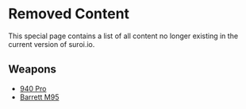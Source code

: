# Removed Content

This special page contains a list of all content no longer existing in the current version of suroi.io.

## Weapons
- [940 Pro](/removed_content/940_pro)
- [Barrett M95](/removed_content/barrett_m95)
